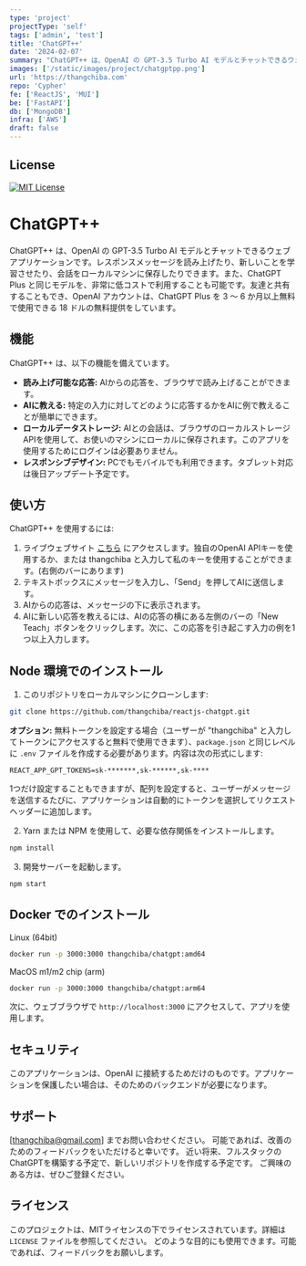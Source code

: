 ```yaml
---
type: 'project'
projectType: 'self'
tags: ['admin', 'test']
title: 'ChatGPT++'
date: '2024-02-07'
summary: "ChatGPT++ は、OpenAI の GPT-3.5 Turbo AI モデルとチャットできるウェブアプリケーションです。このアプリは、レスポンスメッセージを読み上げたり、新しいことを学習したり、会話をローカルマシンに保存したりできます。また、ChatGPT Plus と同じモデルを、より低コストで利用することも可能です。"
images: ['/static/images/project/chatgptpp.png']
url: 'https://thangchiba.com'
repo: 'Cypher'
fe: ['ReactJS', 'MUI']
be: ['FastAPI']
db: ['MongoDB']
infra: ['AWS']
draft: false
---
```



## License
[![MIT License](https://img.shields.io/badge/License-MIT-green.svg)](https://choosealicense.com/licenses/mit/)

# ChatGPT++

ChatGPT++ は、OpenAI の GPT-3.5 Turbo AI モデルとチャットできるウェブアプリケーションです。レスポンスメッセージを読み上げたり、新しいことを学習させたり、会話をローカルマシンに保存したりできます。また、ChatGPT Plus と同じモデルを、非常に低コストで利用することも可能です。友達と共有することもでき、OpenAI アカウントは、ChatGPT Plus を 3 ～ 6 か月以上無料で使用できる 18 ドルの無料提供をしています。

## 機能

ChatGPT++ は、以下の機能を備えています。

- **読み上げ可能な応答:** AIからの応答を、ブラウザで読み上げることができます。
- **AIに教える:** 特定の入力に対してどのように応答するかをAIに例で教えることが簡単にできます。
- **ローカルデータストレージ:** AIとの会話は、ブラウザのローカルストレージAPIを使用して、お使いのマシンにローカルに保存されます。このアプリを使用するためにログインは必要ありません。
- **レスポンシブデザイン:** PCでもモバイルでも利用できます。タブレット対応は後日アップデート予定です。

## 使い方

ChatGPT++ を使用するには:

1. ライブウェブサイト [こちら](https://thangchiba.com/chatgpt) にアクセスします。独自のOpenAI APIキーを使用するか、または thangchiba と入力して私のキーを使用することができます。(右側のバーにあります)
2. テキストボックスにメッセージを入力し、「Send」を押してAIに送信します。
3. AIからの応答は、メッセージの下に表示されます。
4. AIに新しい応答を教えるには、AIの応答の横にある左側のバーの「New Teach」ボタンをクリックします。次に、この応答を引き起こす入力の例を1つ以上入力します。

## Node 環境でのインストール

1. このリポジトリをローカルマシンにクローンします:

```Bash
git clone https://github.com/thangchiba/reactjs-chatgpt.git
```

**オプション:** 無料トークンを設定する場合（ユーザーが "thangchiba" と入力してトークンにアクセスすると無料で使用できます）、`package.json` と同じレベルに `.env` ファイルを作成する必要があります。内容は次の形式にします:

```
REACT_APP_GPT_TOKENS=sk-*******,sk-******,sk-****
```

1つだけ設定することもできますが、配列を設定すると、ユーザーがメッセージを送信するたびに、アプリケーションは自動的にトークンを選択してリクエストヘッダーに追加します。

2. Yarn または NPM を使用して、必要な依存関係をインストールします。

```Bash
npm install
```

3. 開発サーバーを起動します。

```Bash
npm start
```

## Docker でのインストール

Linux (64bit)

```Bash
docker run -p 3000:3000 thangchiba/chatgpt:amd64
```

MacOS m1/m2 chip (arm)

```Bash
docker run -p 3000:3000 thangchiba/chatgpt:arm64
```

次に、ウェブブラウザで `http://localhost:3000` にアクセスして、アプリを使用します。

## セキュリティ

このアプリケーションは、OpenAI に接続するためだけのものです。アプリケーションを保護したい場合は、そのためのバックエンドが必要になります。

## サポート

[thangchiba@gmail.com] までお問い合わせください。
可能であれば、改善のためのフィードバックをいただけると幸いです。
近い将来、フルスタックのChatGPTを構築する予定で、新しいリポジトリを作成する予定です。
ご興味のある方は、ぜひご登録ください。

## ライセンス

このプロジェクトは、MITライセンスの下でライセンスされています。詳細は `LICENSE` ファイルを参照してください。
どのような目的にも使用できます。可能であれば、フィードバックをお願いします。